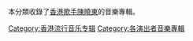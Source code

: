 本分類收錄了[[香港|香港]][[歌手|歌手]][[陳曉東|陳曉東]]的音樂專輯。
[[Category:香港流行音乐专辑|Category:香港流行音乐专辑]]
[[Category:各演出者音樂專輯|Category:各演出者音樂專輯]]